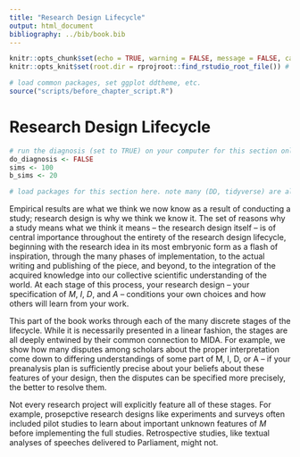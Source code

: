 ```yaml
---
title: "Research Design Lifecycle"
output: html_document
bibliography: ../bib/book.bib 
---
```


<!-- note do_bookdown is set in index.rmd, so we know if you're running just this .Rmd or compiling the book-->
```r
knitr::opts_chunk$set(echo = TRUE, warning = FALSE, message = FALSE, cache = FALSE)
knitr::opts_knit$set(root.dir = rprojroot::find_rstudio_root_file()) # files are all relative to RStudio project home
```

```r
# load common packages, set ggplot ddtheme, etc.
source("scripts/before_chapter_script.R")
```

<!-- start post here, do not edit above -->

# Research Design Lifecycle

<!-- make sure to rename the section title below -->

```r
# run the diagnosis (set to TRUE) on your computer for this section only before pushing to Github. no diagnosis will ever take place on github.
do_diagnosis <- FALSE
sims <- 100
b_sims <- 20
```

```r
# load packages for this section here. note many (DD, tidyverse) are already available, see scripts/package-list.R
```

Empirical results are what we think we now know as a result of conducting a study; research design is why we think we know it. The set of reasons why a study means what we think it means -- the research design itself -- is of central importance throughout the entirety of the research design lifecycle, beginning with the research idea in its most embryonic form as a flash of inspiration, through the many phases of implementation, to the actual writing and publishing of the piece, and beyond, to the integration of the acquired knowledge into our collective scientific understanding of the world. At each stage of this process, your research design -- your specification of $M$, $I$, $D$, and $A$ -- conditions your own choices and how others will learn from your work.

This part of the book works through each of the many discrete stages of the lifecycle. While it is necessarily presented in a linear fashion, the stages are all deeply entwined by their common connection to MIDA. For example, we show how many disputes among scholars about the proper interpretation come down to differing understandings of some part of M, I, D, or A -- if your preanalysis plan is sufficiently precise about your beliefs about these features of your design, then the disputes can be specified more precisely, the better to resolve them. 

Not every research project will explicitly feature all of these stages. For example, prosepctive research designs like experiments and surveys often included pilot studies to learn about important unknown features of $M$ before implementing the full studies. Retrospective studies, like textual analyses of speeches delivered to Parliament, might not.


